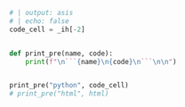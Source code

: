 ```python
# | output: asis
# | echo: false
code_cell = _ih[-2]


def print_pre(name, code):
    print(f"\n```{name}\n{code}\n```\n\n")


print_pre("python", code_cell)
# print_pre("html", html)
```
